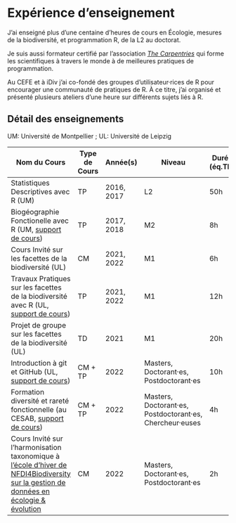 # Expérience d'enseignement

J'ai enseigné plus d'une centaine d'heures de cours en Écologie, mesures de la biodiversité, et programmation R, de la L2 au doctorat.

Je suis aussi formateur certifié par l'association [*The Carpentries*](https://carpentries.org/) qui forme les scientifiques à travers le monde à de meilleures pratiques de programmation.

Au CEFE et à iDiv j'ai co-fondé des groupes d'utilisateur$\cdotp$rices de R pour encourager une communauté de pratiques de R. À ce titre, j'ai organisé et présenté plusieurs ateliers d'une heure sur différents sujets liés à R.

## Détail des enseignements

UM: Université de Montpellier ; UL: Université de Leipzig

| Nom du Cours                          |Type de Cours| Année(s) | Niveau         |Durée (éq.TD)|
|---------------------------------------|-------------|----------|----------------|-------------|
| Statistiques Descriptives avec R (UM) | TP | 2016, 2017 | L2 | 50h |
| Biogéographie Fonctionelle avec R (UM, [support de cours](https://github.com/Rekyt/functional_biogeo_practical)) | TP | 2017, 2018 | M2 | 8h |
| Cours Invité sur les facettes de la biodiversité (UL) | CM | 2021, 2022 | M1 | 6h |
| Travaux Pratiques sur les facettes de la biodiversité avec R (UL, [support de cours](https://rekyt.github.io/biodiversity_facets_tutorial/)) | TP | 2021, 2022 | M1 | 12h |
| Projet de groupe sur les facettes de la biodiversité (UL) | TD | 2021 | M1 | 20h |
| Introduction à git et GitHub (UL, [support de cours](https://emilio-berti.github.io/idiv-git-introduction)) | CM + TP | 2022 | Masters, Doctorant$\cdotp$es, Postdoctorant$\cdotp$es | 10h |
| Formation diversité et rareté fonctionnelle (au CESAB, [support de cours](https://frbcesab.github.io/workshop-free/)) | CM + TP | 2022 | Masters, Doctorant$\cdotp$es, Postdoctorant$\cdotp$es, Chercheur$\cdotp$euses | 4h |
| Cours Invité sur l'harmonisation taxonomique à [l'école d'hiver de NFDI4Biodiversity sur la gestion de données en écologie & évolution](https://www.nfdi4biodiversity.org/en/winterschool/) | CM | 2022 | Masters, Doctorant$\cdotp$es, Postdoctorant$\cdotp$es | 2h |
